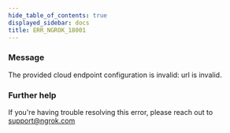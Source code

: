 ```yaml
---
hide_table_of_contents: true
displayed_sidebar: docs
title: ERR_NGROK_18001
---
```




### Message

The provided cloud endpoint configuration is invalid: url is invalid.

<ErrorDetails error="err_ngrok_18001" />

### Further help

If you're having trouble resolving this error, please reach out to [support@ngrok.com](mailto:support@ngrok.com?subject=Help%20with%20ERR_NGROK_18001)

